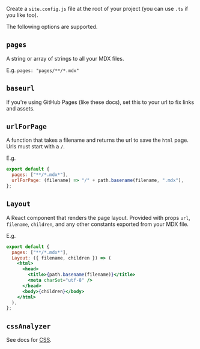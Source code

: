 Create a `site.config.js` file at the root of your project (you can use `.ts` if you like too).

The following options are supported.

## `pages`

A string or array of strings to all your MDX files.

E.g. `pages: "pages/**/*.mdx"`

## `baseurl`

If you're using GitHub Pages (like these docs), set this to your url to fix links and assets.

## `urlForPage`

A function that takes a filename and returns the url to save the `html` page. Urls must start with a `/`.

E.g.

```jsx
export default {
  pages: ["**/*.mdx*"],
  urlForPage: (filename) => "/" + path.basename(filename, ".mdx"),
};
```

## `Layout`

A React component that renders the page layout. Provided with props `url`, `filename`, `children`, and any other constants exported from your MDX file.

E.g.

```jsx
export default {
  pages: ["**/*.mdx*"],
  Layout: ({ filename, children }) => (
    <html>
      <head>
        <title>{path.basename(filename)}</title>
        <meta charSet="utf-8" />
      </head>
      <body>{children}</body>
    </html>
  ),
};
```

## `cssAnalyzer`

See docs for [CSS](</docs/02 - Assets/01 - CSS.mdx>).
